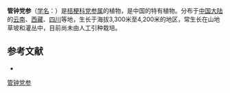 {{Speciesbox
| name = 管钟党参
| status = 
| status_system = 
| image =
| genus = Codonopsis
| species = bulleyana
| authority = Forrest ex Diels
}}

'''管钟党参'''（[[学名|学名]]：{{lang|la|''Codonopsis bulleyana''}}）是[[桔梗科|桔梗科]][[党参属|党参属]]的植物，是中国的特有植物。分布于[[中国大陆|中国大陆]]的[[云南|云南]]、[[西藏|西藏]]、[[四川|四川]]等地，生长于海拔3,300米至4,200米的地区，常生长在山地草坡和灌丛中，目前尚未由人工引种栽培。

== 参考文献 ==
<div class="references-small">
* {{cite web| url =http://www.bioinfo.cn/db05/KmzwSpecies.php?action=view&id=3369| title =管钟党参| work =《中国高等植物数据库全库》| publisher =中国科学院微生物研究所| author =昆明植物研究所| accessdate =2009-02-24| deadurl =yes| archiveurl =https://web.archive.org/web/20160305043611/http://www.bioinfo.cn/db05/KmzwSpecies.php?action=view&id=3369| archivedate =2016-03-05}}
</div>
{{Taxonbar|from=Q15226515}}

[[Category:党参属|管钟党参]]


{{植物小作品}}